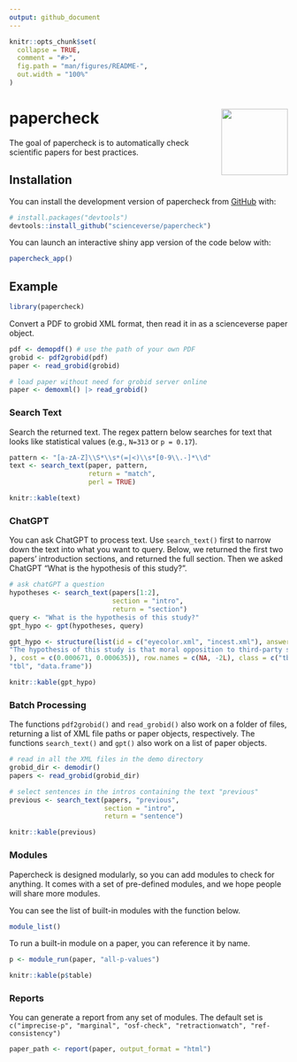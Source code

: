 ```yaml
---
output: github_document
---
```


<!-- README.md is generated from README.Rmd. Please edit that file -->

```r
knitr::opts_chunk$set(
  collapse = TRUE,
  comment = "#>",
  fig.path = "man/figures/README-",
  out.width = "100%"
)
```

# papercheck <img src="man/figures/logo.png" align="right" height="120" alt="" />

<!-- badges: start -->
<!-- badges: end -->

The goal of papercheck is to automatically check scientific papers for best practices.

## Installation

You can install the development version of papercheck from [GitHub](https://github.com/) with:

``` r
# install.packages("devtools")
devtools::install_github("scienceverse/papercheck")
```

You can launch an interactive shiny app version of the code below with:

``` r
papercheck_app()
```

## Example

```r
library(papercheck)
```

Convert a PDF to grobid XML format, then read it in as a scienceverse paper object.

```r
pdf <- demopdf() # use the path of your own PDF
grobid <- pdf2grobid(pdf)
paper <- read_grobid(grobid)
```

```r
# load paper without need for grobid server online
paper <- demoxml() |> read_grobid()
```


### Search Text 

Search the returned text. The regex pattern below searches for text that looks like statistical values (e.g., `N=313` or `p = 0.17`).

```r
pattern <- "[a-zA-Z]\\S*\\s*(=|<)\\s*[0-9\\.-]*\\d"
text <- search_text(paper, pattern, 
                    return = "match", 
                    perl = TRUE)
```

```r
knitr::kable(text)
```

### ChatGPT

You can ask ChatGPT to process text. Use `search_text()` first to narrow down the text into what you want to query. Below, we returned the first two papers' introduction sections, and returned the full section. Then we asked ChatGPT "What is the hypothesis of this study?".

```r
# ask chatGPT a question
hypotheses <- search_text(papers[1:2], 
                          section = "intro", 
                          return = "section")
query <- "What is the hypothesis of this study?"
gpt_hypo <- gpt(hypotheses, query)
```

```r
gpt_hypo <- structure(list(id = c("eyecolor.xml", "incest.xml"), answer = c("The hypothesis of this study is to test the sex-linked heritable preference hypothesis and the positive sexual imprinting hypothesis in relation to eye color and partner selection in heterosexual and same-sex couples.", 
"The hypothesis of this study is that moral opposition to third-party sibling incest may be greater among individuals with other-sex siblings than among individuals who do not have other-sex siblings."
), cost = c(0.000671, 0.000635)), row.names = c(NA, -2L), class = c("tbl_df", 
"tbl", "data.frame"))

knitr::kable(gpt_hypo)
```

### Batch Processing

The functions `pdf2grobid()` and `read_grobid()` also work on a folder of files, returning a list of XML file paths or paper objects, respectively. The functions `search_text()` and `gpt()` also work on a list of paper objects.

```r
# read in all the XML files in the demo directory
grobid_dir <- demodir()
papers <- read_grobid(grobid_dir)

# select sentences in the intros containing the text "previous"
previous <- search_text(papers, "previous", 
                        section = "intro", 
                        return = "sentence")
```

```r
knitr::kable(previous)
```

### Modules

Papercheck is designed modularly, so you can add modules to check for anything. It comes with a set of pre-defined modules, and we hope people will share more modules.

You can see the list of built-in modules with the function below.

```r
module_list()
```

To run a built-in module on a paper, you can reference it by name.

```r
p <- module_run(paper, "all-p-values")
```


```r
knitr::kable(p$table)
```

### Reports

You can generate a report from any set of modules. The default set is `c("imprecise-p", "marginal", "osf-check", "retractionwatch", "ref-consistency")`

```r
paper_path <- report(paper, output_format = "html")
```




